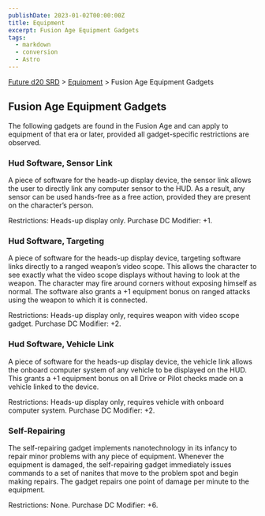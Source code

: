 ```yaml
---
publishDate: 2023-01-02T00:00:00Z
title: Equipment
excerpt: Fusion Age Equipment Gadgets
tags:
  - markdown
  - conversion
  - Astro
---
```






[Future d20 SRD](/#futureD20) > [Equipment](future-d20-srd-equipment-index) > Fusion Age Equipment Gadgets




## Fusion Age Equipment Gadgets


The following gadgets are found in the Fusion Age and can apply to equipment of that era or later, provided all gadget-specific restrictions are observed.


### Hud Software, Sensor Link


A piece of software for the heads-up display device, the sensor link allows the user to directly link any computer sensor to the HUD. As a result, any sensor can be used hands-free as a free action, provided they are present on the character’s person.



Restrictions: Heads-up display only.
Purchase DC Modifier: +1.


### Hud Software, Targeting


A piece of software for the heads-up display device, targeting software links directly to a ranged weapon’s video scope. This allows the character to see exactly what the video scope displays without having to look at the weapon. The character may fire around corners without exposing himself as normal. The software also grants a +1 equipment bonus on ranged attacks using the weapon to which it is connected.


Restrictions: Heads-up display only, requires weapon with video scope gadget.
Purchase DC Modifier: +2.


### Hud Software, Vehicle Link


A piece of software for the heads-up display device, the vehicle link allows the onboard computer system of any vehicle to be displayed on the HUD. This grants a +1 equipment bonus on all Drive or Pilot checks made on a vehicle linked to the device.


Restrictions: Heads-up display only, requires vehicle with onboard computer system.
Purchase DC Modifier: +2.


### Self-Repairing


The self-repairing gadget implements nanotechnology in its infancy to repair minor problems with any piece of equipment. Whenever the equipment is damaged, the self-repairing gadget immediately issues commands to a set of nanites that move to the problem spot and begin making repairs. The gadget repairs one point of damage per minute to the equipment.


Restrictions: None.
Purchase DC Modifier: +6.



